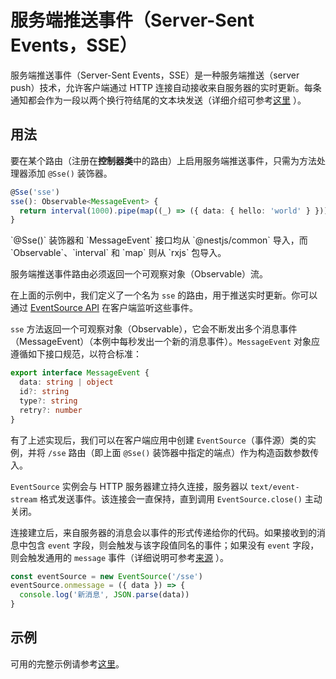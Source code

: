 # 服务端推送事件（Server-Sent Events，SSE）

服务端推送事件（Server-Sent Events，SSE）是一种服务端推送（server push）技术，允许客户端通过 HTTP 连接自动接收来自服务器的实时更新。每条通知都会作为一段以两个换行符结尾的文本块发送（详细介绍可参考[这里](https://developer.mozilla.org/zh-CN/docs/Web/API/Server-sent_events) ）。

## 用法

要在某个路由（注册在**控制器类**中的路由）上启用服务端推送事件，只需为方法处理器添加 `@Sse()` 装饰器。

```ts
@Sse('sse')
sse(): Observable<MessageEvent> {
  return interval(1000).pipe(map((_) => ({ data: { hello: 'world' } })));
}
```

<CalloutInfo>
  `@Sse()` 装饰器和 `MessageEvent` 接口均从 `@nestjs/common` 导入，而 `Observable`、`interval` 和
  `map` 则从 `rxjs` 包导入。
</CalloutInfo>

<CalloutInfo type='warning'>

服务端推送事件路由必须返回一个可观察对象（Observable）流。

</CalloutInfo>

在上面的示例中，我们定义了一个名为 `sse` 的路由，用于推送实时更新。你可以通过 [EventSource API](https://developer.mozilla.org/zh-CN/docs/Web/API/EventSource) 在客户端监听这些事件。

`sse` 方法返回一个可观察对象（Observable），它会不断发出多个消息事件（MessageEvent）（本例中每秒发出一个新的消息事件）。`MessageEvent` 对象应遵循如下接口规范，以符合标准：

```ts
export interface MessageEvent {
  data: string | object
  id?: string
  type?: string
  retry?: number
}
```

有了上述实现后，我们可以在客户端应用中创建 `EventSource`（事件源）类的实例，并将 `/sse` 路由（即上面 `@Sse()` 装饰器中指定的端点）作为构造函数参数传入。

`EventSource` 实例会与 HTTP 服务器建立持久连接，服务器以 `text/event-stream` 格式发送事件。该连接会一直保持，直到调用 `EventSource.close()` 主动关闭。

连接建立后，来自服务器的消息会以事件的形式传递给你的代码。如果接收到的消息中包含 `event` 字段，则会触发与该字段值同名的事件；如果没有 `event` 字段，则会触发通用的 `message` 事件（详细说明可参考[来源](https://developer.mozilla.org/zh-CN/docs/Web/API/EventSource) ）。

```js
const eventSource = new EventSource('/sse')
eventSource.onmessage = ({ data }) => {
  console.log('新消息', JSON.parse(data))
}
```

## 示例

可用的完整示例请参考[这里](https://github.com/nestjs/nest/tree/master/sample/28-sse)。
